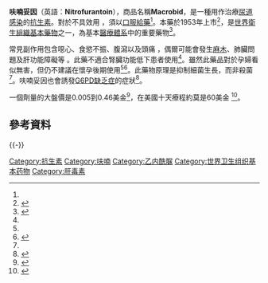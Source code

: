 {{medical}}{{Chembox
| Name = 呋喃妥因
| ImageFile = Nitrofurantoin.png
| IUPACNameZh = (E)-1-[<nowiki></nowiki>[(5-硝基-2-呋喃基)亞甲基]氨基]-2,4-咪唑烷二酮
| Section1 = {{Chembox Identifiers
| CASNo_Ref = {{cascite|correct|??}}
| CASNo = 67-20-9
  }}
| Section2 = {{Chembox Properties
|   Formula = C<sub>8</sub>H<sub>6</sub>N<sub>4</sub>O<sub>5</sub>
|   MolarMass = 238.16
  }}
}}

'''呋喃妥因'''（英語：'''Nitrofurantoin'''），商品名稱'''Macrobid'''，是一種用作治療[[尿道感染|尿道感染]]的[[抗生素|抗生素]]。對於{{le|腎臟感染|Pyelonephritis}}不具效用<!-- <ref name=AHFS2015/> -->，須以[[口服給藥|口服給藥]]<ref name=AHFS2015/>。本藥於1953年上市<ref>{{cite book|last1=Blass|first1=Benjamin|title=Basic Principles of Drug Discovery and Development|date=2015|publisher=Elsevier|isbn=9780124115255|page=511|url=https://books.google.ca/books?id=YTvLAwAAQBAJ&pg=PA511|access-date=2016-12-10|archive-date=2016-03-05|archive-url=https://web.archive.org/web/20160305074613/https://books.google.ca/books?id=YTvLAwAAQBAJ&pg=PA511|dead-url=no}}</ref>，是[[世界衛生組織基本藥物|世界衛生組織基本藥物]]之一，為基本[[醫療體系|醫療體系]]中的重要藥物<ref>{{cite web|title=WHO Model List of EssentialMedicines|url=http://apps.who.int/iris/bitstream/10665/93142/1/EML_18_eng.pdf?ua=1|work=World Health Organization|accessdate= 2014-04-22|date=October 2013|archive-date=2014-04-23|archive-url=https://web.archive.org/web/20140423005004/http://apps.who.int/iris/bitstream/10665/93142/1/EML_18_eng.pdf?ua=1|dead-url=no}}</ref>。

<!-- 副作用 -->
常見副作用包含噁心、食慾不振、腹瀉以及頭痛<!-- <ref name=AHFS2015/> -->，偶爾可能會發生[[肢體麻木|麻木]]、肺臟問題及肝功能障礙等<!-- <ref name=AHFS2015/> -->。此藥不適合腎臟功能低下患者使用<ref name=AHFS2015/>。雖然此藥品對於孕婦看似無害，但仍不建議在懷孕後期使用<ref name=AHFS2015/><ref name=TGA2014>{{cite web|title=Prescribing medicines in pregnancy database|url=http://www.tga.gov.au/hp/medicines-pregnancy.htm#.U1Yw8Bc3tqw|work=Australian Government|accessdate=22 April 2014|date=3 March 2014|archive-date=2014-04-08|archive-url=https://web.archive.org/web/20140408040902/http://www.tga.gov.au/hp/medicines-pregnancy.htm#.U1Yw8Bc3tqw|dead-url=no}}</ref>。此藥物原理是抑制細菌生長，而非殺菌<ref name=AHFS2015/>。呋喃妥因也會誘發[[G6PD缺乏症|G6PD缺乏症]]的症狀<ref name=Frank>{{cite journal |author=Frank JE |title=Diagnosis and management of G6PD deficiency |journal=Am Fam Physician |volume=72 |issue=7 |pages=1277–82 |date=October 2005 |pmid=16225031 |doi= |url=http://www.aafp.org/afp/20051001/1277.html |access-date=2016-12-10 |archive-date=2021-08-28 |archive-url=https://web.archive.org/web/20210828093709/https://www.aafp.org/afp/2005/1001/p1277.html |dead-url=yes }}</ref>。

<!-- 社會文化 -->
一個劑量的大盤價是0.005到0.46美金<ref name=ERC2015>{{cite web|title=Nitrofurantoin|url=http://erc.msh.org/dmpguide/resultsdetail.cfm?language=english&code=NIT100T&s_year=2014&year=2014&str=100%20mg&desc=Nitrofurantoin&pack=new&frm=TAB-CAP&rte=PO&class_code2=06%2E2%2E2%2E&supplement=&class_name=%2806%2E2%2E2%2E%29Other%20antibacterials%3Cbr%3E|website=International Drug Price Indicator Guide|accessdate= 2015-08-31|deadurl=yes|archiveurl=https://web.archive.org/web/20170305001809/http://erc.msh.org/dmpguide/resultsdetail.cfm?language=english&code=NIT100T&s_year=2014&year=2014&str=100%20mg&desc=Nitrofurantoin&pack=new&frm=TAB-CAP&rte=PO&class_code2=06%2E2%2E2%2E&supplement=&class_name=%2806%2E2%2E2%2E%29Other%20antibacterials%3Cbr%3E|archivedate=2017年3月5日}}</ref>，在美國十天療程約莫是60美金
<ref name=AHFS2015>{{cite web|title=Nitrofurantoin|url=http://www.drugs.com/monograph/nitrofurantoin.html|publisher=The American Society of Health-System Pharmacists|accessdate=2015-08-01|archive-date=2015-07-07|archive-url=https://web.archive.org/web/20150707224038/http://www.drugs.com/monograph/nitrofurantoin.html|dead-url=no}}</ref>。

==參考資料==
{{reflist}}
{{-}}
{{核酸合成抑制剂类抗生素}}
{{国家基本药物目录/抗微生物药}}

[[Category:抗生素|Category:抗生素]]
[[Category:呋喃|Category:呋喃]]
[[Category:乙内酰脲|Category:乙内酰脲]]
[[Category:世界卫生组织基本药物|Category:世界卫生组织基本药物]]
[[Category:肝毒素|Category:肝毒素]]